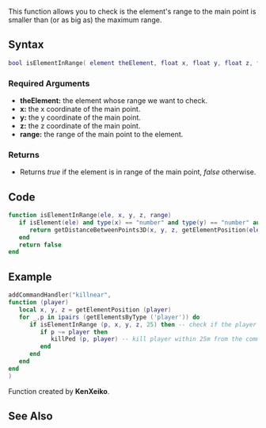 
{{Useful Function}}
This function allows you to check is the element's range to the main point is smaller than (or as big as) the maximum range.
==Syntax== 
<syntaxhighlight lang="lua">
bool isElementInRange( element theElement, float x, float y, float z, float range )
</syntaxhighlight> 

===Required Arguments=== 
*'''theElement:''' the element whose range we want to check.
*'''x:''' the x coordinate of the main point.
*'''y:''' the y coordinate of the main point.
*'''z:''' the z coordinate of the main point.
*'''range:''' the range of the main point to the element.

===Returns===
*Returns ''true'' if the element is in range of the main point, ''false'' otherwise.

==Code==
<section name="Function source" class="both" show="true">
<syntaxhighlight lang="lua">
function isElementInRange(ele, x, y, z, range)
   if isElement(ele) and type(x) == "number" and type(y) == "number" and type(z) == "number" and type(range) == "number" then
      return getDistanceBetweenPoints3D(x, y, z, getElementPosition(ele)) <= range -- returns true if it the range of the element to the main point is smaller than (or as big as) the maximum range.
   end
   return false
end
</syntaxhighlight>
</section>

==Example==
<section name="Example" class="server" show="true">
<syntaxhighlight lang="lua">
addCommandHandler("killnear",
function (player)
   local x, y, z = getElementPosition (player)
   for _,p in ipairs (getElementsByType ('player')) do
      if isElementInRange (p, x, y, z, 25) then -- check if the player's range to the command user is 25m.
         if p ~= player then
            killPed (p, player) -- kill player within 25m from the command user.
         end
      end
   end
end
)
</syntaxhighlight>
</section>

Function created by '''KenXeiko'''.

==See Also==
{{Useful_Functions}}
